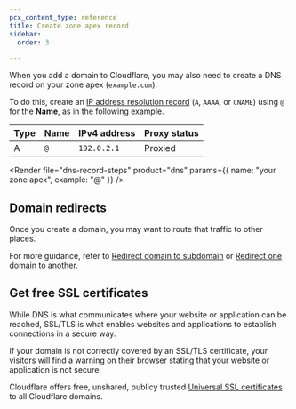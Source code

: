 ```yaml
---
pcx_content_type: reference
title: Create zone apex record
sidebar:
  order: 3

---
```



When you add a domain to Cloudflare, you may also need to create a DNS record on your zone apex (`example.com`).

To do this, create an [IP address resolution record](/dns/manage-dns-records/reference/dns-record-types/#ip-address-resolution) (`A`, `AAAA`, or `CNAME`) using `@` for the **Name**, as in the following example.

<Example>

| Type | Name | IPv4 address | Proxy status |
| ---- | ---- | ------------ | ------------ |
| A    | `@`  | `192.0.2.1`  | Proxied      |

</Example>

<Render file="dns-record-steps" product="dns" params={{
    name: "your zone apex",
		example: "@"
}} />

## Domain redirects

Once you create a domain, you may want to route that traffic to other places.

For more guidance, refer to [Redirect domain to subdomain](/fundamentals/setup/manage-domains/manage-subdomains/#redirect-the-apex-domain-to-a-subdomain) or [Redirect one domain to another](/fundamentals/setup/manage-domains/redirect-domain/).

## Get free SSL certificates

While DNS is what communicates where your website or application can be reached, SSL/TLS is what enables websites and applications to establish connections in a secure way.

If your domain is not correctly covered by an SSL/TLS certificate, your visitors will find a warning on their browser stating that your website or application is not secure.

Cloudflare offers free, unshared, publicy trusted [Universal SSL certificates](/ssl/edge-certificates/universal-ssl/) to all Cloudflare domains.
